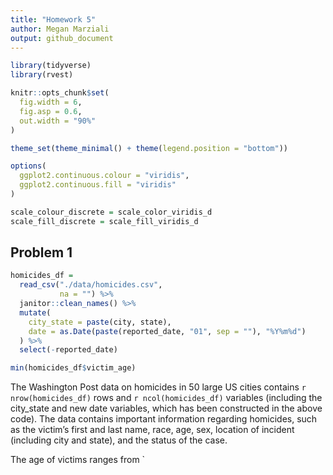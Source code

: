 ```yaml
---
title: "Homework 5"
author: Megan Marziali
output: github_document
---
```


```r
library(tidyverse)
library(rvest)

knitr::opts_chunk$set(
  fig.width = 6,
  fig.asp = 0.6,
  out.width = "90%"
)

theme_set(theme_minimal() + theme(legend.position = "bottom"))

options(
  ggplot2.continuous.colour = "viridis",
  ggplot2.continuous.fill = "viridis"
)

scale_colour_discrete = scale_color_viridis_d
scale_fill_discrete = scale_fill_viridis_d
```

## Problem 1

```r
homicides_df = 
  read_csv("./data/homicides.csv",
           na = "") %>% 
  janitor::clean_names() %>% 
  mutate(
    city_state = paste(city, state),
    date = as.Date(paste(reported_date, "01", sep = ""), "%Y%m%d")
  ) %>% 
  select(-reported_date)

min(homicides_df$victim_age)
```

The Washington Post data on homicides in 50 large US cities contains `r nrow(homicides_df)` rows and `r ncol(homicides_df)` variables (including the city_state and new date variables, which has been constructed in the above code). The data contains important information regarding homicides, such as the victim's first and last name, race, age, sex, location of incident (including city and state), and the status of the case.

The age of victims ranges from `
